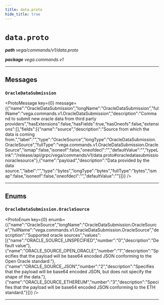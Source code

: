 ```yaml
---
title: data.proto
hide_title: true
---
```



# `data.proto`
_**path** vega/commands/v1/data.proto_

_**package** vega.commands.v1_



---

## Messages


### `OracleDataSubmission`
<ProtoMessage key={0} message={{"name":"OracleDataSubmission","longName":"OracleDataSubmission","fullName":"vega.commands.v1.OracleDataSubmission","description":"Command to submit new oracle data from third party providers","hasExtensions":false,"hasFields":true,"hasOneofs":false,"extensions":[],"fields":[{"name":"source","description":"Source from which the data is coming from.","label":"","type":"OracleSource","longType":"OracleDataSubmission.OracleSource","fullType":"vega.commands.v1.OracleDataSubmission.OracleSource","ismap":false,"isoneof":false,"oneofdecl":"","defaultValue":"","typeLink":"/release/api/grpc/vega/commands/v1/data.proto#oracledatasubmissionoraclesource"},{"name":"payload","description":"Data provided by the data source.","label":"","type":"bytes","longType":"bytes","fullType":"bytes","ismap":false,"isoneof":false,"oneofdecl":"","defaultValue":""}]}} />

---
## Enums


### `OracleDataSubmission.OracleSource`
<ProtoEnum key={0} enumb={{"name":"OracleSource","longName":"OracleDataSubmission.OracleSource","fullName":"vega.commands.v1.OracleDataSubmission.OracleSource","description":"Supported oracle sources","values":[{"name":"ORACLE_SOURCE_UNSPECIFIED","number":"0","description":"Default value"},{"name":"ORACLE_SOURCE_OPEN_ORACLE","number":"1","description":"Specifies that the payload will be base64 encoded JSON conforming to the Open Oracle standard."},{"name":"ORACLE_SOURCE_JSON","number":"2","description":"Specifies that the payload will be base64 encoded JSON, but does not specify the shape of the data."},{"name":"ORACLE_SOURCE_ETHEREUM","number":"3","description":"Specifies that the payload will be base64 encoded JSON conforming to the ETH standard."}]}} />

---


  